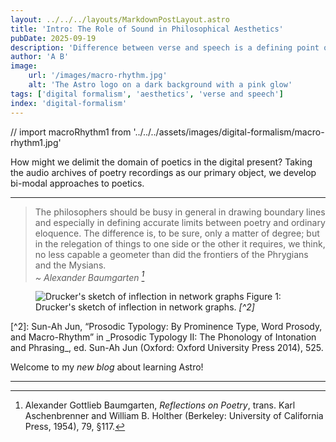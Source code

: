 ```yaml
---
layout: ../../../layouts/MarkdownPostLayout.astro
title: 'Intro: The Role of Sound in Philosophical Aesthetics'
pubDate: 2025-09-19
description: 'Difference between verse and speech is a defining point of aesthetics'
author: 'A B'
image:
    url: '/images/macro-rhythm.jpg'
    alt: 'The Astro logo on a dark background with a pink glow'
tags: ['digital formalism', 'aesthetics', 'verse and speech']
index: 'digital-formalism'
---
```

// import macroRhythm1 from '../../../assets/images/digital-formalism/macro-rhythm1.jpg'

How might we delimit the domain of poetics in the digital present? Taking the audio archives of poetry recordings as our primary object, we develop bi-modal approaches to poetics.

---

> The philosophers should be busy in general in drawing boundary lines and especially in defining accurate limits between poetry and ordinary eloquence. The difference is, to be sure, only a matter of degree; but in the relegation of things to one side or the other it requires, we think, no less capable a geometer than did the frontiers of the Phrygians and the Mysians.<br/>
> <cite>~ Alexander Baumgarten [^1]</cite>
[^1]: Alexander Gottlieb Baumgarten, _Reflections on Poetry_, trans. Karl Aschenbrenner and William B. Holther (Berkeley: University of California Press, 1954), 79, §117.


<Figure>
    <Image slot="image"
        src={macroRhythm2}
        alt="Drucker's sketch of inflection in network graphs"
        class="responsive-image"
        layout="constrained"
    />
    <span slot="caption">Figure 1: Drucker's sketch of inflection in network graphs. <cite>[^2]</cite></span>

</Figure>
[^2]: Sun-Ah Jun, “Prosodic Typology: By Prominence Type, Word Prosody, and Macro-Rhythm” in _Prosodic Typology II: The Phonology of Intonation and Phrasing_, ed. Sun-Ah Jun (Oxford: Oxford University Press 2014), 525.


Welcome to my _new blog_ about learning Astro!

---